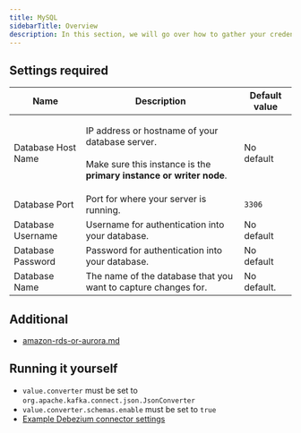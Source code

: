 ```yaml
---
title: MySQL
sidebarTitle: Overview
description: In this section, we will go over how to gather your credentials and prepare your MySQL to start providing CDC logs.
---
```


## Settings required

| Name               | Description                                                                                                                                    | Default value |
| ------------------ | ---------------------------------------------------------------------------------------------------------------------------------------------- | ------------- |
| Database Host Name | <p>IP address or hostname of your database server.<br /><br />Make sure this instance is the <strong>primary instance or writer node</strong>.</p> | No default    |
| Database Port      | Port for where your server is running.                                                                                                         | `3306`        |
| Database Username  | Username for authentication into your database.                                                                                                | No default    |
| Database Password  | Password for authentication into your database.                                                                                                | No default    |
| Database Name      | The name of the database that you want to capture changes for.                                                                                 | No default.   |

## Additional

* [amazon-rds-or-aurora.md](/real-time-sources/mysql/amazon-rds-or-aurora)

## Running it yourself

* `value.converter` must be set to `org.apache.kafka.connect.json.JsonConverter`
* `value.converter.schemas.enable` must be set to `true`
* [Example Debezium connector settings](https://github.com/artie-labs/transfer/blob/master/examples/postgres/register-postgres-connector.json)
